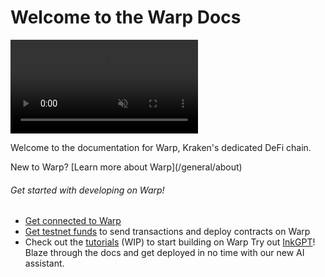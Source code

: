 
# Welcome to the Warp Docs

<video autoPlay loop muted playsInline className="w-full rounded-6xl">
  <source src="../images/ink-banner.mp4" type="video/mp4" />
</video>

Welcome to the documentation for Warp, Kraken's dedicated DeFi chain.

<Callout type="info" emoji="ℹ️">
  New to Warp? [Learn more about Warp](/general/about)
</Callout>

###### Get started with developing on Warp!

- [Get connected to Warp](/general/connect-wallet)
- [Get testnet funds](/tools/faucets) to send transactions and deploy contracts on Warp
- Check out the [tutorials](/build/tutorials) (WIP) to start building on Warp
  <Callout type="info" emoji="ℹ️">
    Try out [InkGPT](https://chatgpt.com/g/g-ef8AAM6s4-inkkit-assistant)! Blaze
    through the docs and get deployed in no time with our new AI assistant.
  </Callout>
